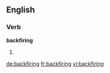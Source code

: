 ==English==

===Verb===
'''backfiring'''

# {{present participle of|[[backfire]]}}

[[de:backfiring]]
[[fr:backfiring]]
[[vi:backfiring]]